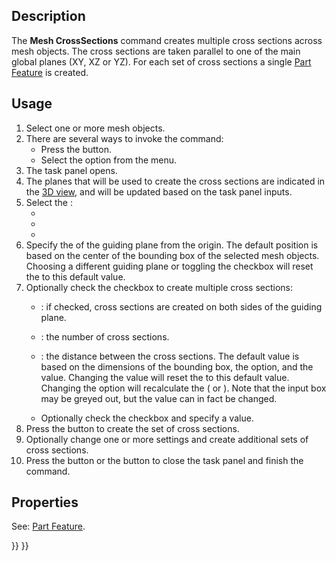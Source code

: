 <languages/>
<translate>

<!--T:1-->
{{Docnav
|[[Mesh_SectionByPlane|SectionByPlane]]
|[[Mesh_Merge|Merge]]
|[[Mesh_Workbench|Mesh]]
|IconL=Mesh_SectionByPlane.svg
|IconR=Mesh_Merge.svg
|IconC=Workbench_Mesh.svg
}}

<!--T:2-->
{{GuiCommand
|Name=Mesh CrossSections
|MenuLocation=Meshes → Cutting → Cross-Sections
|Workbenches=[[Mesh_Workbench|Mesh]]
|Version=0.19
|SeeAlso=[[Mesh_SectionByPlane|Mesh SectionByPlane]]
}}

==Description== <!--T:3-->

<!--T:4-->
The '''Mesh CrossSections''' command creates multiple cross sections across mesh objects. The cross sections are taken parallel to one of the main global planes (XY, XZ or YZ). For each set of cross sections a single [[Part_Feature|Part Feature]] is created.

==Usage== <!--T:5-->

<!--T:6-->
# Select one or more mesh objects.
# There are several ways to invoke the command:
#* Press the {{Button|[[Image:Mesh_CrossSections.svg|16px]] [[Mesh_CrossSections|Cross-Sections]]}} button.
#* Select the {{MenuCommand|Meshes → Cutting → [[Image:Mesh_CrossSections.svg|16px]] Cross-Sections}} option from the menu.
# The {{MenuCommand|Cross Sections}} task panel opens.
# The planes that will be used to create the cross sections are indicated in the [[3D_view|3D view]], and will be updated based on the task panel inputs.
# Select the {{MenuCommand|Guiding Plane}}:
#* {{MenuCommand|XY}}
#* {{MenuCommand|XZ}}
#* {{MenuCommand|YZ}}
# Specify the {{MenuCommand|Position}} of the guiding plane from the origin. The default position is based on the center of the bounding box of the selected mesh objects. Choosing a different guiding plane or toggling the {{MenuCommand|Sections}} checkbox will reset the {{MenuCommand|Positon}} to this default value.
# Optionally check the {{MenuCommand|Sections}} checkbox to create multiple cross sections:
#* {{MenuCommand|On both sides}}: if checked, cross sections are created on both sides of the guiding plane.
#* {{MenuCommand|Count}}: the number of cross sections.
#* {{MenuCommand|Distance}}: the distance between the cross sections. The default value is based on the dimensions of the bounding box, the {{MenuCommand|On both sides}} option, and the {{MenuCommand|Count}} value. Changing the {{MenuCommand|Count}} value will reset the {{MenuCommand|Distance}} to this default value. Changing the {{MenuCommand|On both sides}} option will recalculate the {{MenuCommand|Distance}} ({{value|*2.0}} or {{value|*0.5}}). Note that the input box may be greyed out, but the value can in fact be changed.
#* Optionally check the {{MenuCommand|Connect edges if distance is less than}} checkbox and specify a value.
# Press the {{button|Apply}} button to create the set of cross sections.
# Optionally change one or more settings and create additional sets of cross sections.
# Press the {{button|OK}} button or the {{button|Cancel}} button to close the task panel and finish the command.

==Properties== <!--T:7-->

<!--T:8-->
See: [[Part_Feature|Part Feature]].


<!--T:9-->
{{Docnav
|[[Mesh_SectionByPlane|SectionByPlane]]
|[[Mesh_Merge|Merge]]
|[[Mesh_Workbench|Mesh]]
|IconL=Mesh_SectionByPlane.svg
|IconR=Mesh_Merge.svg
|IconC=Workbench_Mesh.svg
}}

</translate>
{{Mesh Tools navi{{#translation:}}}}
{{Userdocnavi{{#translation:}}}}